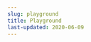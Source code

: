 ```yaml
---
slug: playground
title: Playground
last-updated: 2020-06-09
---
```


<Rolltable
  name="Child Rolltable"
  caption="This file is located under child/state_us.csv"
  src="samples/country_full.csv"
  showDebug="true"
/>
